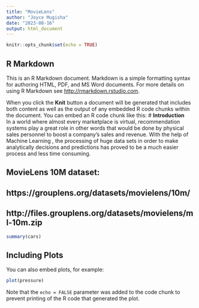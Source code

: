 ```yaml
---
title: "MovieLens"
author: "Joyce Mugisha"
date: "2023-08-16"
output: html_document
---
```


```r
knitr::opts_chunk$set(echo = TRUE)
```

## R Markdown

This is an R Markdown document. Markdown is a simple formatting syntax for authoring HTML, PDF, and MS Word documents. For more details on using R Markdown see <http://rmarkdown.rstudio.com>.

When you click the **Knit** button a document will be generated that includes both content as well as the output of any embedded R code chunks within the document. You can embed an R code chunk like this:
# **Introduction**  
In a world where almost every marketplace is virtual, recommendation systems play a great role in other words that would be done by physical sales personnel to boost a company's sales and revenue.
With the help of Machine Learning , the processing of huge data sets in order to make analytically decisions and predictions has proved to be a much easier process and less time consuming.

## MovieLens 10M dataset:
## https://grouplens.org/datasets/movielens/10m/
## http://files.grouplens.org/datasets/movielens/ml-10m.zip




```r
summary(cars)
```

## Including Plots

You can also embed plots, for example:

```r
plot(pressure)
```

Note that the `echo = FALSE` parameter was added to the code chunk to prevent printing of the R code that generated the plot.
